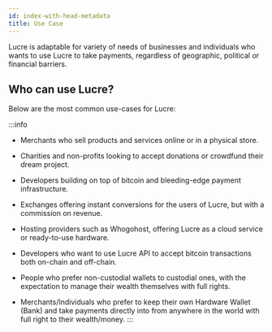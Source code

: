```yaml
---
id: index-with-head-metadata
title: Use Case
---
```


Lucre is adaptable for variety of needs of businesses and individuals who wants to use Lucre to take payments, regardless of geographic, political or financial barriers.

<head>
  <title>Use Case | Lucre</title>
  <meta charSet="utf-8" />
  <meta name="twitter:card" content="Lucre - Crypto Payment Processor" />

  <meta name="description" content="Lucre helps you take crypto (Bitcoin & Lightning) payments for goods and services worldwide (both online and in a physical store), with full control/rights to your money!" />
  <meta property="og:description" content="Lucre helps you take crypto (Bitcoin & Lightning) payments for goods and services worldwide (both online and in a physical store), with full control/rights to your money!" />
  <meta name="twitter:description" content="Lucre helps you take crypto (Bitcoin & Lightning) payments for goods and services worldwide (both online and in a physical store), with full control/rights to your money!" />

  <link rel="canonical" href="https://docusaurus.io/docs/markdown-features/head-metadata" />
</head>

## Who can use Lucre?

Below are the most common use-cases for Lucre:

:::info
- Merchants who sell products and services online or in a physical store.
  
- Charities and non-profits looking to accept donations or crowdfund their dream project.
    
- Developers building on top of bitcoin and bleeding-edge payment infrastructure.
     
- Exchanges offering instant conversions for the users of Lucre, but with a commission on revenue.
    
- Hosting providers such as Whogohost, offering Lucre as a cloud service or ready-to-use hardware.

- Developers who want to use Lucre API to accept bitcoin transactions both on-chain and off-chain.

- People who prefer non-custodial wallets to custodial ones, with the expectation to manage 
  their wealth themselves with full rights. 
  
- Merchants/Individuals who prefer to keep their own Hardware Wallet (Bank) and take payments directly into 
  from anywhere in the world with full right to their wealth/money.
:::
